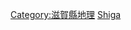 {{日本行政區劃分類導航|島嶼}}
{{commonscat|Islands of Shiga prefecture}}

[[Category:滋賀縣地理|Category:滋賀縣地理]]
[[Category:日本各都道府縣島嶼|Shiga]]